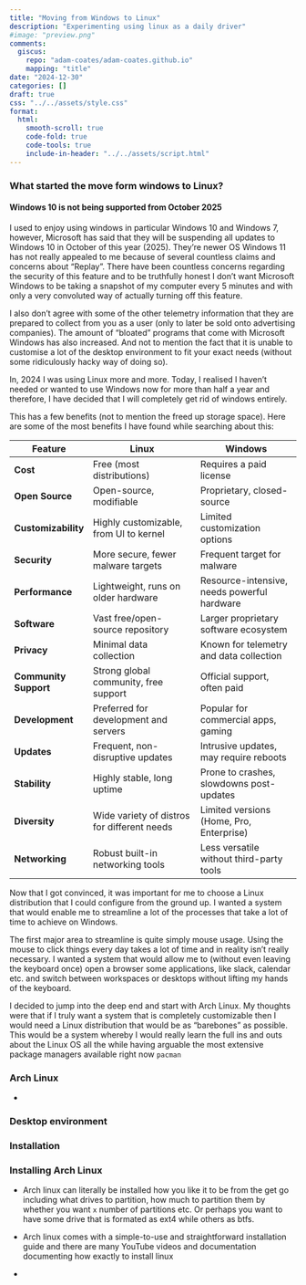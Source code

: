 ```yaml
---
title: "Moving from Windows to Linux"
description: "Experimenting using linux as a daily driver"
#image: "preview.png"
comments:
  giscus:
    repo: "adam-coates/adam-coates.github.io"
    mapping: "title"
date: "2024-12-30"
categories: []
draft: true 
css: "../../assets/style.css"
format:
  html:
    smooth-scroll: true
    code-fold: true
    code-tools: true
    include-in-header: "../../assets/script.html"
---
```


### What started the move form windows to Linux?
#### Windows 10 is not being supported from October 2025

I used to enjoy using windows in particular Windows 10 and Windows 7, however, Microsoft has said that they will be suspending all updates to Windows 10 in October of this year (2025). They're newer OS Windows 11 has not really appealed to me because of several countless claims and concerns about "Replay". There have been countless concerns regarding the security of this feature and to be truthfully honest I don't want Microsoft Windows to be taking a snapshot of my computer every 5 minutes and with only a very convoluted way of actually turning off this feature. 

I also don't agree with some of the other telemetry information that they are prepared to collect from you as a user (only to later be sold onto advertising companies). The amount of "bloated" programs that come with Microsoft Windows has also increased. And not to mention the fact that it is unable to customise a lot of the desktop environment to fit your exact needs (without some ridiculously hacky way of doing so). 

In, 2024 I was using Linux more and more. Today, I realised I haven't needed or wanted to use Windows now for more than half a year and therefore, I have decided that I will completely get rid of windows entirely. 

This has a few benefits (not to mention the freed up storage space). Here are some of the most benefits I have found while searching about this:

| Feature              | Linux                                        | Windows                                    |
|----------------------|----------------------------------------------|-------------------------------------------|
| **Cost**            | Free (most distributions)                   | Requires a paid license                   |
| **Open Source**     | Open-source, modifiable                     | Proprietary, closed-source                |
| **Customizability** | Highly customizable, from UI to kernel      | Limited customization options             |
| **Security**        | More secure, fewer malware targets          | Frequent target for malware               |
| **Performance**     | Lightweight, runs on older hardware         | Resource-intensive, needs powerful hardware |
| **Software**        | Vast free/open-source repository            | Larger proprietary software ecosystem     |
| **Privacy**         | Minimal data collection                     | Known for telemetry and data collection   |
| **Community Support**| Strong global community, free support       | Official support, often paid              |
| **Development**     | Preferred for development and servers       | Popular for commercial apps, gaming       |
| **Updates**         | Frequent, non-disruptive updates            | Intrusive updates, may require reboots    |
| **Stability**       | Highly stable, long uptime                  | Prone to crashes, slowdowns post-updates  |
| **Diversity**       | Wide variety of distros for different needs | Limited versions (Home, Pro, Enterprise)  |
| **Networking**      | Robust built-in networking tools            | Less versatile without third-party tools  |


Now that I got convinced, it was important for me to choose a Linux distribution that I could configure from the ground up. I wanted a system that would enable me to streamline a lot of the processes that take a lot of time to achieve on Windows. 

The first major area to streamline is quite simply mouse usage. Using the mouse to click things every day takes a lot of time and in reality isn't really necessary. I wanted a system that would allow me to (without even leaving the keyboard once) open a browser some applications, like slack, calendar etc. and switch between workspaces or desktops without lifting my hands of the keyboard. 

I decided to jump into the deep end and start with Arch Linux. My thoughts were that if I truly want a system that is completely customizable then I would need a Linux distribution that would be as "barebones" as possible. This would be a system whereby I would really learn the full ins and outs about the Linux OS all the while having arguable the most extensive package managers available right now `pacman`

### Arch Linux 

- 


### Desktop environment


### Installation 



### Installing Arch Linux

- Arch linux can literally be installed how you like it to be from the get go including what drives to partition, how much to partition them by whether you want `x` number of partitions etc. Or perhaps you want to have some drive that is formated as ext4 while others as btfs. 

- Arch linux comes with a simple-to-use and straightforward installation guide and there are many YouTube videos and documentation documenting how exactly to install linux

- 
